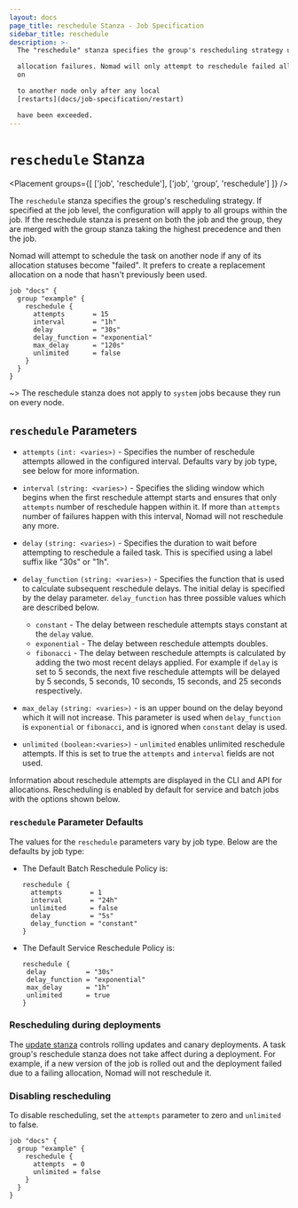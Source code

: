 ```yaml
---
layout: docs
page_title: reschedule Stanza - Job Specification
sidebar_title: reschedule
description: >-
  The "reschedule" stanza specifies the group's rescheduling strategy upon

  allocation failures. Nomad will only attempt to reschedule failed allocations
  on

  to another node only after any local
  [restarts](docs/job-specification/restart)

  have been exceeded.
---
```


# `reschedule` Stanza

<Placement
  groups={[
    ['job', 'reschedule'],
    ['job', 'group', 'reschedule']
  ]}
/>

The `reschedule` stanza specifies the group's rescheduling strategy. If specified at the job
level, the configuration will apply to all groups within the job. If the
reschedule stanza is present on both the job and the group, they are merged with
the group stanza taking the highest precedence and then the job.

Nomad will attempt to schedule the task on another node if any of its allocation
statuses become "failed". It prefers to create a replacement allocation on a node
that hasn't previously been used.

```hcl
job "docs" {
  group "example" {
    reschedule {
      attempts       = 15
      interval       = "1h"
      delay          = "30s"
      delay_function = "exponential"
      max_delay      = "120s"
      unlimited      = false
    }
  }
}
```

~> The reschedule stanza does not apply to `system` jobs because they run on
every node.

## `reschedule` Parameters

- `attempts` `(int: <varies>)` - Specifies the number of reschedule attempts
  allowed in the configured interval. Defaults vary by job type, see below
  for more information.

- `interval` `(string: <varies>)` - Specifies the sliding window which begins
  when the first reschedule attempt starts and ensures that only `attempts`
  number of reschedule happen within it. If more than `attempts` number of
  failures happen with this interval, Nomad will not reschedule any more.

- `delay` `(string: <varies>)` - Specifies the duration to wait before attempting
  to reschedule a failed task. This is specified using a label suffix like "30s" or "1h".

- `delay_function` `(string: <varies>)` - Specifies the function that is used to
  calculate subsequent reschedule delays. The initial delay is specified by the delay parameter.
  `delay_function` has three possible values which are described below.

  - `constant` - The delay between reschedule attempts stays constant at the `delay` value.
  - `exponential` - The delay between reschedule attempts doubles.
  - `fibonacci` - The delay between reschedule attempts is calculated by adding the two most recent
    delays applied. For example if `delay` is set to 5 seconds, the next five reschedule attempts will be
    delayed by 5 seconds, 5 seconds, 10 seconds, 15 seconds, and 25 seconds respectively.

- `max_delay` `(string: <varies>)` - is an upper bound on the delay beyond which it will not increase. This parameter
  is used when `delay_function` is `exponential` or `fibonacci`, and is ignored when `constant` delay is used.

- `unlimited` `(boolean:<varies>)` - `unlimited` enables unlimited reschedule attempts. If this is set to true
  the `attempts` and `interval` fields are not used.

Information about reschedule attempts are displayed in the CLI and API for
allocations. Rescheduling is enabled by default for service and batch jobs
with the options shown below.

### `reschedule` Parameter Defaults

The values for the `reschedule` parameters vary by job type. Below are the
defaults by job type:

- The Default Batch Reschedule Policy is:

  ```hcl
  reschedule {
    attempts       = 1
    interval       = "24h"
    unlimited      = false
    delay          = "5s"
    delay_function = "constant"
  }
  ```

- The Default Service Reschedule Policy is:

  ```hcl
  reschedule {
   delay          = "30s"
   delay_function = "exponential"
   max_delay      = "1h"
   unlimited      = true
  }
  ```

### Rescheduling during deployments

The [update stanza](/docs/job-specification/update) controls rolling updates and canary deployments. A task
group's reschedule stanza does not take affect during a deployment. For example, if a new version of the job
is rolled out and the deployment failed due to a failing allocation, Nomad will not reschedule it.

### Disabling rescheduling

To disable rescheduling, set the `attempts` parameter to zero and `unlimited` to false.

```hcl
job "docs" {
  group "example" {
    reschedule {
      attempts  = 0
      unlimited = false
    }
  }
}
```
